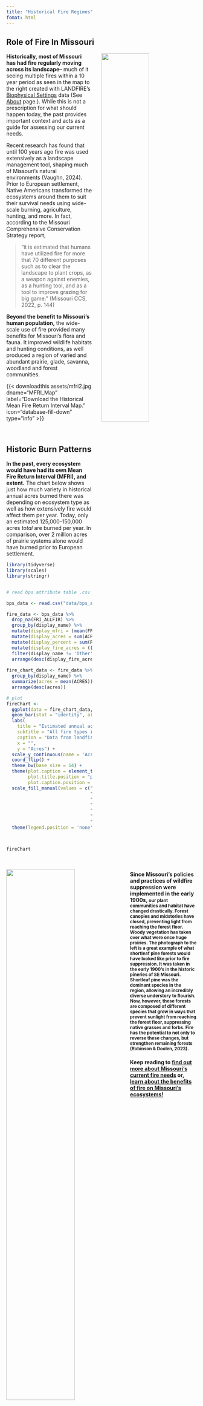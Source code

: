 ```yaml
---
title: "Historical Fire Regimes"
fomat: html
---
```


## Role of Fire In Missouri

![](assets/mfri2.jpg){style="float:right; margin-left: 5%; fig-align:right; width:50%;" fig-alt="\"Historical ecosystems map of a large region in the western United States."}

**Historically, most of Missouri has had fire regularly moving across its landscape–** much of it seeing multiple fires within a 10 year period as seen in the map to the right created with LANDFIRE's [Biophysical Settings](https://landfire.gov/vegetation/bps) data (See [About](about.qmd) page.). While this is not a prescription for what should happen today, the past provides important context and acts as a guide for assessing our current needs.

Recent research has found that until 100 years ago fire was used extensively as a landscape management tool, shaping much of Missouri’s natural environments (Vaughn, 2024). Prior to European settlement, Native Americans transformed the ecosystems around them to suit their survival needs using wide-scale burning, agriculture, hunting, and more. In fact, according to the Missouri Comprehensive Conservation Strategy report;

> “it is estimated that humans have utilized fire for more that 70 different purposes such as to clear the landscape to plant crops, as a weapon against enemies, as a hunting tool, and as a tool to improve grazing for big game.” (Missouri CCS, 2022, p. 144)

**Beyond the benefit to Missouri’s human population,** the wide-scale use of fire provided many benefits for Missouri’s flora and fauna. It improved wildlife habitats and hunting conditions, as well produced a region of varied and abundant prairie, glade, savanna, woodland and forest communities.

{{< downloadthis assets/mfri2.jpg dname="MFRI_Map" label="Download the Historical Mean Fire Return Interval Map. " icon="database-fill-down" type="info" >}}

<br>

## Historic Burn Patterns

**In the past, every ecosystem would have had its own Mean Fire Return Interval (MFRI), and extent.** The chart below shows just how much variety in historical annual acres burned there was depending on ecosystem type as well as how extensively fire would affect them per year. Today, only an estimated 125,000-150,000 acres *total* are burned per year. In comparison, over 2 million acres of prairie systems alone would have burned prior to European settlement.

```r

library(tidyverse)
library(scales)
library(stringr)


# read bps attribute table .csv and summarize.  Randy Swaty added a "display_name" field to use in charts.  These names match those in the BpS map, and were 'manually' created by Randy.

bps_data <- read.csv("data/bps_aoi_attributes.csv") 

fire_data <- bps_data %>%
  drop_na(FRI_ALLFIR) %>%
  group_by(display_name) %>%
  mutate(display_mfri = (mean(FRI_ALLFIR))) %>%
  mutate(display_acres = sum(ACRES)) %>%
  mutate(display_percent = sum(REL_PERCENT)) %>%
  mutate(display_fire_acres = ((1/display_mfri)*display_acres)) %>%
  filter(display_name != 'Other')  %>%
  arrange(desc(display_fire_acres))
 
fire_chart_data <- fire_data %>%
  group_by(display_name) %>%
  summarize(acres = mean(ACRES)) %>%
  arrange(desc(acres))

# plot
fireChart <- 
  ggplot(data = fire_chart_data, aes(x = reorder(display_name, acres), y = acres, fill = display_name)) +
  geom_bar(stat = "identity", alpha = 0.8) +
  labs(
    title = "Estimated annual acres burned per ecosystem prior to European colonization",
    subtitle = "All fire types included: Surface (0-25% top-kill), Mixed (26-75%), and Replacement (76-100%)." ,
    caption = "Data from landfire.gov.",
    x = "",
    y = "Acres") +
  scale_y_continuous(name = 'Acres', labels = comma) +
  coord_flip() +
  theme_bw(base_size = 14) +
  theme(plot.caption = element_text(hjust = 0, face = "italic"),
        plot.title.position = "plot", 
        plot.caption.position =  "plot") +
  scale_fill_manual(values = c("Oak Savanna" = "#665ee1",
                               "Oak Forest and Woodland Systems" = "#93b371",
                               "Prairie Systems" = "#fffb7f",
                               "Maple-Basswood Forest" = "#22331f",
                               "Shortleaf Pine-Oak Forest and Woodland" = "#d74d51",
                               "Floodplain and Swamp Systems" = "#3d6c6f",
                               "Mesic Hardwood Forest" = "#ff01cc")) +
  theme(legend.position = 'none')



fireChart

```

<br>

![](OzarksPhoto.jpg){style="float:left; margin-right: 5%; fig-align:right; width:60%;" fig-alt="\"image descriptiion."}

<h4>**Since Missouri’s policies and practices of wildfire suppression were implemented in the early 1900s,** <small class="text-body-secondary">our plant communities and habitat have changed drastically. Forest canopies and midstories have closed, preventing light from reaching the forest floor. Woody vegetation has taken over what were once huge prairies. The photograph to the left is a great example of what shortleaf pine forests would have looked like prior to fire suppression. It was taken in the early 1900's in the historic pineries of SE Missouri. Shortleaf pine was the dominant species in the region, allowing an incredibly diverse understory to flourish. Now, however, these forests are composed of different species that grow in ways that prevent sunlight from reaching the forest floor, suppressing native grasses and forbs. Fire has the potential to not only to reverse these changes, but strengthen remaining forests (Robinson & Doolen, 2023).</small></h4>

<h4>

Keep reading to [find out more about Missouri’s current fire needs](current.qmd) or, [learn about the benefits of fire on Missouri’s ecosystems!](ecosig.qmd)

<h4>

